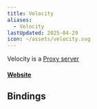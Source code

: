 ```yaml
---
title: Velocity
aliases:
  - Velocity
lastUpdated: 2025-04-29
icon: ~/assets/velocity.svg
---
```




Velocity is a [Proxy server](/proxyserver)

#### [Website](https://docs.papermc.io/velocity)

## Bindings

<Bindings client:load data={velocityBindings} />
